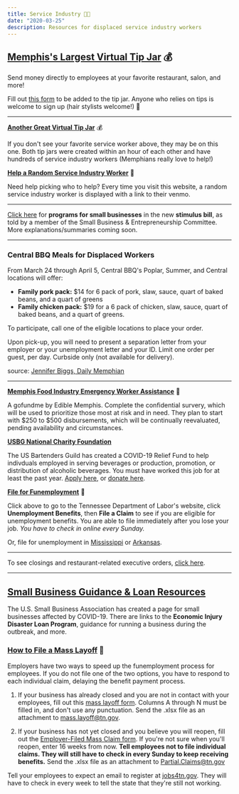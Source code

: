 ```yaml
---
title: Service Industry 👩‍🍳
date: "2020-03-25"
description: Resources for displaced service industry workers
---
```


## [Memphis's Largest Virtual Tip Jar](https://docs.google.com/spreadsheets/d/1ToAhSOm0SN7u0blufJVNU8i-Tf24zGz5LHg8ClfnCk8/edit?usp=sharing) 💰
Send money directly to employees at your favorite restaurant, salon, and more!

Fill out [this form](https://docs.google.com/forms/d/e/1FAIpQLSd50axYGcCPOn5NRE_gw52n36hgJDLw5vhDCDDOClAILkB_eg/viewform?usp=sf_link) to be added to the tip jar. Anyone who relies on tips is welcome to sign up (hair stylists welcome!) 💇

---

**[Another Great Virtual Tip Jar](https://docs.google.com/spreadsheets/d/16ENWFRoPDh8SUB2wJj9517pj3ba0u3jpekJOhFlFrMk/htmlview)** 💰

If you don't see your favorite service worker above, they may be on this one. Both tip jars were created within an hour of each other and have hundreds of service industry workers (Memphians really love to help!)


**[Help a Random Service Industry Worker](https://serviceindustry.tips/en/tn/memphis/)** 🎲

Need help picking who to help? Every time you visit this website, a random service industry worker is displayed with a link to their venmo.

---

[Click here](/news/federal-stimulus) for **programs for small businesses** in the new **stimulus bill**, as told by a member of the Small Business & Entrepreneurship Committee. More explanations/summaries coming soon.

---

### Central BBQ Meals for Displaced Workers

From March 24 through April 5, Central BBQ's Poplar, Summer, and Central locations will offer:
  - **Family pork pack:** $14 for 6 pack of pork, slaw, sauce, quart of baked beans, and a quart of greens
  - **Family chicken pack:** $19 for a 6 pack of chicken, slaw, sauce, quart of baked beans, and a quart of greens.

To participate, call one of the eligible locations to place your order.

Upon pick-up, you will need to present a separation letter from your employer or your unemployment letter and your ID. Limit one order per guest, per day. Curbside only (not available for delivery).

source: [Jennifer Biggs, Daily Memphian](https://dailymemphian.com/section/coronavirus/article/12113/coronavirus-live-blog-land-use-board-postpones-all)

---

**[Memphis Food Industry Emergency Worker Assistance](https://www.gofundme.com/f/memphisfoodworkers)** 💸

A gofundme by Edible Memphis. Complete the confidential survery, which will be used to prioritize those most at risk and in need. They plan to start with $250 to $500 disbursements, which will be continually reevaluated, pending availability and circumstances.

**[USBG National Charity Foundation](https://www.usbgfoundation.org/covid-19-response)**

The US Bartenders Guild has created a COVID-19 Relief Fund to help indivduals employed in serving beverages or production, promotion, or distribution of alcoholic beverages. You must have worked this job for at least the past year. [Apply here](https://www.usbgfoundation.org/beap-application), or [donate here](https://usbgfoundation.networkforgood.com/projects/95524-covid-19-relief-campaign).

**[File for Funemployment](https://www.jobs4tn.gov/)** 📄

Click above to go to the Tennessee Department of Labor's website, click <b>Unemployment Benefits</b>, then <b>File a Claim</b> to see if you are eligible for unemployment benefits. You are able to file immediately after you lose your job. *You have to check in online every Sunday.*

Or, file for unemployment in [Mississippi](https://mdes.ms.gov/) or [Arkansas](https://www.dws.arkansas.gov/unemployment/).

---

To see closings and restaurant-related executive orders, [click here](/closures/restaurants).

---

## [Small Business Guidance & Loan Resources](https://www.sba.gov/page/coronavirus-covid-19-small-business-guidance-loan-resources)

The U.S. Small Business Association has created a page for small businesses affected by COVID-19. There are links to the **Economic Injury Disaster Loan Program**, guidance for running a business during the outbreak, and more.

### [How to File a Mass Layoff](https://www.tn.gov/workforce/covid-19/employers.html) 🚣

Employers have two ways to speed up the funemployment process for employees. If you do not file one of the two options, you have to respond to each individual claim, delaying the benefit payment process.

1. If your business has already closed and you are not in contact with your employees, fill out this [mass layoff form](https://www.tn.gov/content/dam/tn/workforce/documents/MassLayoffTemplate.xlsx). Columns A through N must be filled in, and don't use any punctuation. Send the .xlsx file as an attachment to [mass.layoff@tn.gov](mailto:Mass.Layoff@tn.gov).

2. If your business has not yet closed and you believe you will reopen, fill out the [Employer-Filed Mass Claim form](https://www.tn.gov/content/dam/tn/workforce/documents/PartialTemplate.xlsx). If you're not sure when you'll reopen, enter 16 weeks from now. **Tell employees not to file individual claims. They will still have to check in every Sunday to keep receiving benefits.** Send the .xlsx file as an attachment to [Partial.Claims@tn.gov](mailto:Partial.Claims@tn.gov)

Tell your employees to expect an email to register at [jobs4tn.gov](https://www.jobs4tn.gov/). They will have to check in every week to tell the state that they're still not working.
